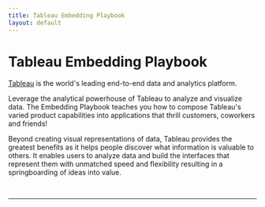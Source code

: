 ```yaml
---
title: Tableau Embedding Playbook
layout: default
---
```



# Tableau Embedding Playbook

[Tableau](https://www.tableau.com/) is the world's leading end-to-end data and analytics platform.

Leverage the analytical powerhouse of Tableau to analyze and visualize data. 
The Embedding Playbook teaches you how to compose Tableau's varied product capabilities 
into applications that thrill customers, coworkers and friends!

Beyond creating visual representations of data, Tableau provides the greatest 
benefits as it helps people discover what information is valuable to others. 
It enables users to analyze data and build the interfaces that represent them 
with unmatched speed and flexibility resulting in a springboarding of ideas into value.

<br />
<hr />

<Tableau
  vizUrl='https://public.tableau.com/views/Superstore_16978606785580/Overview?:language=en-US&:display_count=n&:origin=viz_share_link'
  height='900'
  width='900'
  hideTabs='true'
  device='default'
/>
